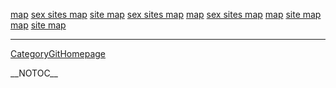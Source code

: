 <a href= http://www.freeforum101.com/sitemap/ >map</a>   <a href= http://www.atfreeforum.com/sitemap/ >sex sites map</a>   <a href= http://map.offtopic.cc >site map</a>   <a href= http://www.atfreeforum.com/sexigirl/ >sex sites map</a>   <a href= http://sitemap.offtopic.cc/ >map</a>   <a href= http://sitemap.talks.at >sex sites map</a>   <a href= http://sexigirl.fanforum.cc >map</a>   <a href= http://www.freeforum101.com/sexigirl/ >site map</a>   <a href= http://sitemap.fanforum.cc >map</a>   <a href= http://www.atfreeforum.com/map/ >site map</a>
----
[[CategoryGitHomepage]]

__NOTOC__